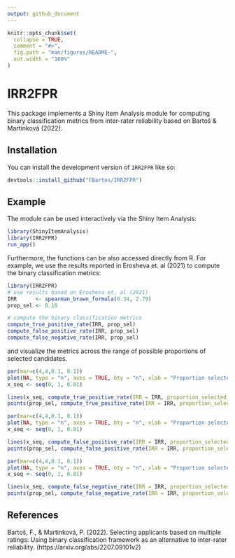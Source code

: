 ```yaml
---
output: github_document
---
```


<!-- README.md is generated from README.Rmd. Please edit that file -->

```r
knitr::opts_chunk$set(
  collapse = TRUE,
  comment = "#>",
  fig.path = "man/figures/README-",
  out.width = "100%"
)
```

# IRR2FPR

This package implements a Shiny Item Analysis module for computing binary classification metrics from inter-rater reliability based on Bartoš & Martinková (2022).


## Installation

You can install the development version of `IRR2FPR` like so:

``` r
devtools::install_github("FBartos/IRR2FPR")
```

## Example

The module can be used interactively via the Shiny Item Analysis:


```r
library(ShinyItemAnalysis)
library(IRR2FPR)
run_app()
```

Furthermore, the functions can be also accessed directly from R. 
For example, we use the results reported in Erosheva et. al (2021) to compute the binary classification metrics:
```r
library(IRR2FPR)
# use results based on Erosheva et. al (2021)
IRR      <- spearman_brown_formula(0.34, 2.79)
prop_sel <- 0.18

# compute the binary classification metrics
compute_true_positive_rate(IRR, prop_sel)
compute_false_positive_rate(IRR, prop_sel)
compute_false_negative_rate(IRR, prop_sel)
```

and visualize the metrics across the range of possible proportions of selected candidates.
```r
par(mar=c(4,4,0.1, 0.1))
plot(NA, type = "n", axes = TRUE, bty = "n", xlab = "Proportion selected", ylab = "True positive rate", xlim = c(0, 1), ylim = c(0, 1), las = 1)
x_seq <- seq(0, 1, 0.01)

lines(x_seq, compute_true_positive_rate(IRR = IRR, proportion_selected = x_seq), lwd = 2)
points(prop_sel, compute_true_positive_rate(IRR = IRR, proportion_selected = prop_sel), pch = 16, cex = 1.5)
```

```r
par(mar=c(4,4,0.1, 0.1))
plot(NA, type = "n", axes = TRUE, bty = "n", xlab = "Proportion selected", ylab = "False positive rate", xlim = c(0, 1), ylim = c(0, 1), las = 1)
x_seq <- seq(0, 1, 0.01)

lines(x_seq, compute_false_positive_rate(IRR = IRR, proportion_selected = x_seq), lwd = 2)
points(prop_sel, compute_false_positive_rate(IRR = IRR, proportion_selected = prop_sel), pch = 16, cex = 1.5)
```

```r
par(mar=c(4,4,0.1, 0.1))
plot(NA, type = "n", axes = TRUE, bty = "n", xlab = "Proportion selected", ylab = "False negative rate", xlim = c(0, 1), ylim = c(0, 1), las = 1)
x_seq <- seq(0, 1, 0.01)

lines(x_seq, compute_false_negative_rate(IRR = IRR, proportion_selected = x_seq), lwd = 2)
points(prop_sel, compute_false_negative_rate(IRR = IRR, proportion_selected = prop_sel), pch = 16, cex = 1.5)
```

## References
Bartoš, F., & Martinková, P. (2022). Selecting applicants based on multiple ratings: Using binary classification framework as an alternative to inter-rater reliability. (https://arxiv.org/abs/2207.09101v2)
